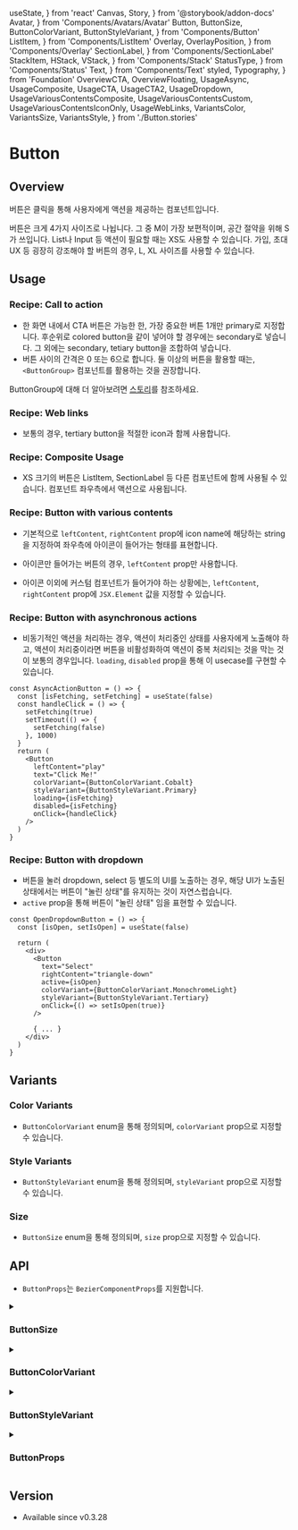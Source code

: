   useState,
} from 'react'
  Canvas,
  Story,
} from '@storybook/addon-docs'
  Avatar,
} from 'Components/Avatars/Avatar'
  Button,
  ButtonSize,
  ButtonColorVariant,
  ButtonStyleVariant,
} from 'Components/Button'
  ListItem,
} from 'Components/ListItem'
  Overlay,
  OverlayPosition,
} from 'Components/Overlay'
  SectionLabel,
} from 'Components/SectionLabel'
  StackItem,
  HStack,
  VStack,
} from 'Components/Stack'
  StatusType,
} from 'Components/Status'
  Text,
} from 'Components/Text'
  styled,
  Typography,
} from 'Foundation'
  OverviewCTA,
  OverviewFloating,
  UsageAsync,
  UsageComposite,
  UsageCTA,
  UsageCTA2,
  UsageDropdown,
  UsageVariousContentsComposite,
  UsageVariousContentsCustom,
  UsageVariousContentsIconOnly,
  UsageWebLinks,
  VariantsColor,
  VariantsSize,
  VariantsStyle,
} from './Button.stories'

# Button

## Overview

버튼은 클릭을 통해 사용자에게 액션을 제공하는 컴포넌트입니다.

버튼은 크게 4가지 사이즈로 나뉩니다. 그 중 M이 가장 보편적이며, 공간 절약을 위해 S가 쓰입니다. List나 Input 등 액션이 필요할 때는 XS도 사용할 수 있습니다. 가입, 초대 UX 등 굉장히 강조해야 할 버튼의 경우, L, XL 사이즈를 사용할 수 있습니다.

<Canvas>
  <Story id="components-button--overview-cta" />
</Canvas>

<Canvas>
  <Story id="components-button--overview-floating" />
</Canvas>

## Usage

### Recipe: Call to action

- 한 화면 내에서 CTA 버튼은 가능한 한, 가장 중요한 버튼 1개만 primary로 지정합니다. 후순위로 colored button을 같이 넣어야 할 경우에는 secondary로 넣습니다. 그 외에는 secondary, tetiary button을 조합하여 넣습니다.
- 버튼 사이의 간격은 0 또는 6으로 합니다. 둘 이상의 버튼을 활용할 때는, `<ButtonGroup>` 컴포넌트를 활용하는 것을 권장합니다.

<Canvas>
  <Story id="components-button--usage-cta" />
</Canvas>


<Canvas>
  <Story id="components-button--usage-cta-2" />
</Canvas>

ButtonGroup에 대해 더 알아보려면 [스토리](/docs/components-buttongroup--playground)를 참조하세요.

### Recipe: Web links

- 보통의 경우, tertiary button을 적절한 icon과 함께 사용합니다.

<Canvas>
  <Story id="components-button--usage-web-links" />
</Canvas>

### Recipe: Composite Usage

- XS 크기의 버튼은 ListItem, SectionLabel 등 다른 컴포넌트에 함께 사용될 수 있습니다. 컴포넌트 좌우측에서 액션으로 사용됩니다.

<Story id="components-button--usage-composite" />

### Recipe: Button with various contents

- 기본적으로 `leftContent`, `rightContent` prop에 icon name에 해당하는 string을 지정하여 좌우측에 아이콘이 들어가는 형태를 표현합니다.

<Canvas>
  <Story id="components-button--usage-various-contents-composite" />
</Canvas>

- 아이콘만 들어가는 버튼의 경우, `leftContent` prop만 사용합니다.

<Canvas>
  <Story id="components-button--usage-various-contents-icon-only" />
</Canvas>

- 아이콘 이외에 커스텀 컴포넌트가 들어가야 하는 상황에는, `leftContent`, `rightContent` prop에 `JSX.Element` 값을 지정할 수 있습니다.

<Canvas>
  <Story id="components-button--usage-various-contents-custom" />
</Canvas>

### Recipe: Button with asynchronous actions

- 비동기적인 액션을 처리하는 경우, 액션이 처리중인 상태를 사용자에게 노출해야 하고, 액션이 처리중이라면 버튼을 비활성화하여 액션이 중복 처리되는 것을 막는 것이 보통의 경우입니다. `loading`, `disabled` prop을 통해 이 usecase를 구현할 수 있습니다.

```tsx
const AsyncActionButton = () => {
  const [isFetching, setFetching] = useState(false)
  const handleClick = () => {
    setFetching(true)
    setTimeout(() => {
      setFetching(false)
    }, 1000)
  }
  return (
    <Button
      leftContent="play"
      text="Click Me!"
      colorVariant={ButtonColorVariant.Cobalt}
      styleVariant={ButtonStyleVariant.Primary}
      loading={isFetching}
      disabled={isFetching}
      onClick={handleClick}
    />
  )
}
```

<Canvas>
  <Story id="components-button--usage-async" />
</Canvas>

### Recipe: Button with dropdown

- 버튼을 눌러 dropdown, select 등 별도의 UI를 노출하는 경우, 해당 UI가 노출된 상태에서는 버튼이 "눌린 상태"를 유지하는 것이 자연스럽습니다.
- `active` prop을 통해 버튼이 "눌린 상태" 임을 표현할 수 있습니다.

```tsx
const OpenDropdownButton = () => {
  const [isOpen, setIsOpen] = useState(false)

  return (
    <div>
      <Button
        text="Select"
        rightContent="triangle-down"
        active={isOpen}
        colorVariant={ButtonColorVariant.MonochromeLight}
        styleVariant={ButtonStyleVariant.Tertiary}
        onClick={() => setIsOpen(true)}
      />

      { ... }
    </div>
  )
}
```

<Canvas>
  <Story id="components-button--usage-dropdown" />
</Canvas>

## Variants

### Color Variants

- `ButtonColorVariant` enum을 통해 정의되며, `colorVariant` prop으로 지정할 수 있습니다.

<Story id="components-button--variants-color" />

### Style Variants

- `ButtonStyleVariant` enum을 통해 정의되며, `styleVariant` prop으로 지정할 수 있습니다.

<Story  id="components-button--variants-style" />

### Size

- `ButtonSize` enum을 통해 정의되며, `size` prop으로 지정할 수 있습니다.

<Story id="components-button--variants-size" />

## API

- `ButtonProps`는 `BezierComponentProps`를 지원합니다.

<details>
<summary><h3>ButtonSize</h3></summary>

```ts
enum ButtonSize {
  XS,
  S,
  M,
  L,
  XL,
}
```
</details>

<details>
<summary><h3>ButtonColorVariant</h3></summary>

```ts
enum ButtonColorVariant {
  Blue,
  Red,
  Green,
  Cobalt,
  Orange,
  Pink,
  Purple,
  MonochromeLight,
  MonochromeDark,

  // @deprecated
  Monochrome,
}
```
</details>

<details>
<summary><h3>ButtonStyleVariant</h3></summary>

```ts
enum ButtonStyleVariant {
  Primary,
  Secondary,
  Tertiary,
  Floating,
}
```
</details>

<details>
<summary><h3>ButtonProps</h3></summary>

```ts
interface ButtonProps {
  /**
   * `type` attribute of typical HTML button.
   *
   * You may want to set `type` to `submit` to the button
   * which is used as a submit button in `<form>` component.
   *
   * @default 'button'
   */
  type?: HTMLButtonElement['type']

  /**
   * The text content in the button.
   *
   * Do not pass `text` prop if it is an icon-only button.
   */
  text?: string

  /**
   * The content displayed at left of the text content in the button.
   */
  leftContent?: IconName | React.ReactNode

  /**
   * The content displayed at right of the text content in the button.
   */
  rightContent?: IconName | React.ReactNode

  /**
   * If `loading` is true, spinner will be shown, replacing the content.
   *
   * @default false
   */
  loading?: boolean

  /**
   * If `active` is true, the button will be styled as if it is hovered.
   *
   * You may want to use this prop for a button which opens dropdown, etc.
   *
   * @default false
   */
  active?: boolean

  /**
   * Whether the button is disabled, and unable to interact.
   *
   * @default false
   */
  disabled?: boolean

  /**
   * The style variant.
   *
   * @default ButtonStyleVariant.Primary
   */
  styleVariant?: ButtonStyleVariant

  /**
   * The color variant.
   *
   * @default ButtonColorVariant.Blue
   */
  colorVariant?: ButtonColorVariant

  /**
   * The size variant.
   *
   * @default ButtonSize.M
   */
  size?: ButtonSize

  /**
   * The handler to be executed when the button is clicked.
   */
  onClick?: React.MouseEventHandler

  /**
   * The handler to be executed when the mouse enters the button.
   */
  onMouseEnter?: React.MouseEventHandler

  /**
   * The handler to be executed when the mouse leaves the button.
   */
  onMouseLeave?: React.MouseEventHandler

  /**
   * The handler to be executed when the button is unfocused.
   */
  onBlur?: React.MouseEventHandler
}
```
</details>

## Version

- Available since v0.3.28
